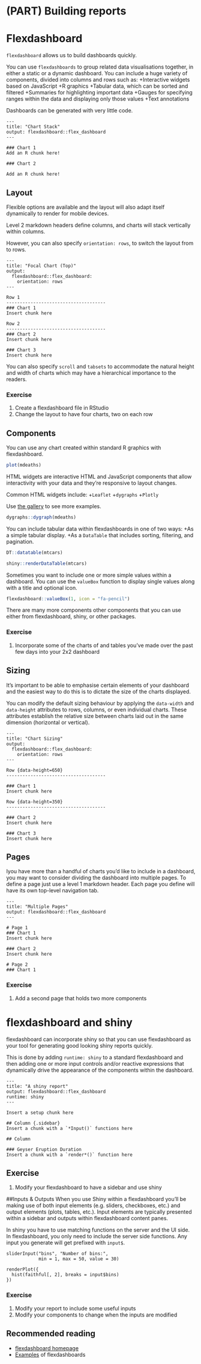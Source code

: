 # (PART) Building reports {-}
# Flexdashboard
`flexdashboard` allows us to build dashboards quickly.

You can use `flexdashboards` to group related data visualisations together, in either a static or a dynamic dashboard. You can include a huge variety of components, divided into columns and rows such as:
  +Interactive widgets based on JavaScript
  +R graphics
  +Tabular data, which can be sorted and filtered
  +Summaries for highlighting important data 
  +Gauges for specifying ranges within the data and displaying only those values
  +Text annotations

Dashboards can be generated with very little code.

```
---
title: "Chart Stack"
output: flexdashboard::flex_dashboard
---
    
### Chart 1
Add an R chunk here!   
    
### Chart 2

Add an R chunk here!  
```

## Layout
Flexible options are available and the layout will also adapt itself dynamically to render for mobile devices.

Level 2 markdown headers define columns, and charts will stack vertically within columns.

However, you can also specify `orientation: rows`, to switch the layout from to rows. 

```
---
title: "Focal Chart (Top)"
output: 
  flexdashboard::flex_dashboard:
    orientation: rows
---
    
Row 1
-------------------------------------
### Chart 1
Insert chunk here

Row 2
-------------------------------------
### Chart 2
Insert chunk here 
    
### Chart 3
Insert chunk here
```
You can also specify `scroll` and `tabsets` to accommodate the natural height and width of charts which may have a hierarchical importance to the readers. 

### Exercise
1. Create a flexdashboard file in RStudio
2. Change the layout to have four charts, two on each row

## Components 

You can use any chart created within standard R graphics with flexdashboard. 

```r
plot(mdeaths)
```

HTML widgets are interactive HTML and JavaScript components that allow interactivity with your data and they're responsive to layout changes. 

Common HTML widgets include:
  +`Leaflet`
  +`dygraphs`
  +`Plotly`
  
Use [the gallery](http://gallery.htmlwidgets.org) to see more examples.

```r
dygraphs::dygraph(mdeaths)
```


You can include tabular data within flexdashboards in one of two ways:
  +As a simple tabular display.
  +As a `DataTable` that includes sorting, filtering, and pagination.
  
```r
DT::datatable(mtcars)
```

```r
shiny::renderDataTable(mtcars)
```

Sometimes you want to include one or more simple values within a dashboard. You can use the `valueBox` function to display single values along with a title and optional icon.

```r
flexdashboard::valueBox(1, icon = "fa-pencil")
```

There are many more components other components that you can use either from flexdashboard, shiny, or other packages. 

### Exercise
1. Incorporate some of the charts of and tables you've made over the past few days into your 2x2 dashboard

## Sizing
It's important to be able to emphasise certain elements of your dashboard and the easiest way to do this is to dictate the size of the charts displayed. 

You can modify the default sizing behaviour by applying the `data-width` and `data-height` attributes to rows, columns, or even individual charts. These attributes establish the relative size between charts laid out in the same dimension (horizontal or vertical).

```
---
title: "Chart Sizing"
output: 
  flexdashboard::flex_dashboard:
    orientation: rows
---

Row {data-height=650}
-------------------------------------

### Chart 1
Insert chunk here

Row {data-height=350}
-------------------------------------
    
### Chart 2
Insert chunk here
    
### Chart 3
Insert chunk here
```

## Pages 
Iyou have more than a handful of charts you’d like to include in a dashboard, you may want to consider dividing the dashboard into multiple pages. To define a page just use a level 1 markdown header. Each page you define will have its own top-level navigation tab.

```
---
title: "Multiple Pages"
output: flexdashboard::flex_dashboard
---

# Page 1
### Chart 1
Insert chunk here
    
### Chart 2
Insert chunk here
   
# Page 2  
### Chart 1
```
### Exercise
1. Add a second page that holds two more components

# flexdashboard and shiny
flexdashboard can incorporate shiny so that you can use flexdashboard as your tool for generating good looking shiny reports quickly.

This is done by adding `runtime: shiny` to a standard flexdashboard and then adding one or more input controls and/or reactive expressions that dynamically drive the appearance of the components within the dashboard. 

```
---
title: "A shiny report"
output: flexdashboard::flex_dashboard
runtime: shiny
---

Insert a setup chunk here

## Column {.sidebar}
Insert a chunk with a `*Input()` functions here

## Column

### Geyser Eruption Duration
Insert a chunk with a `render*()` function here
```

## Exercise
1. Modify your flexdashboard to have a sidebar and use shiny

##Inputs & Outputs
When you use Shiny within a flexdashboard you’ll be making use of both input elements (e.g. sliders, checkboxes, etc.) and output elements (plots, tables, etc.). Input elements are typically presented within a sidebar and outputs within flexdashboard content panes.

In shiny you have to use matching functions on the server and the UI side. In flexdashboard, you only need to include the server side functions. Any input you generate will get prefixed with `input$`.

```
sliderInput("bins", "Number of bins:", 
            min = 1, max = 50, value = 30)

renderPlot({
  hist(faithful[, 2], breaks = input$bins)
})
```

### Exercise
1. Modify your report to include some useful inputs
2. Modify your components to change when the inputs are modified



## Recommended reading
- [flexdashboard homepage](https://rmarkdown.rstudio.com/flexdashboard/index.html)
- [Examples](https://rmarkdown.rstudio.com/flexdashboard/examples.html) of flexdashboards

